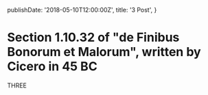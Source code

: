   publishDate: '2018-05-10T12:00:00Z',
  title: '3 Post',
}

# Section 1.10.32 of "de Finibus Bonorum et Malorum", written by Cicero in 45 BC

THREE